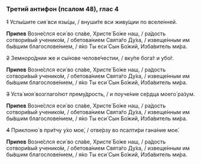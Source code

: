 ### Третий антифон (псалом 48), глас 4

~~1~~ Услы́шите сия́ вси язы́цы, / внуши́те вси живу́щии по вселе́нней.

**Припев** Возне́слся еси́ во сла́ве, Христе́ Бо́же наш, / ра́дость сотвори́вый ученико́м, / обетова́нием Свята́го Ду́ха, / извеще́нным им бы́вшим благослове́нием, / я́ко Ты еси́ Сын Бо́жий, Изба́витель ми́ра.

~~2~~ Земноро́днии же и сы́нове челове́честии, / вку́пе бога́т и убо́г.

**Припев** Возне́слся еси́ во сла́ве, Христе́ Бо́же наш, / ра́дость сотвори́вый ученико́м, / обетова́нием Свята́го Ду́ха, / извеще́нным им бы́вшим благослове́нием, / я́ко Ты еси́ Сын Бо́жий, Изба́витель ми́ра.

~~3~~ Уста́ моя́ возглаго́лют прему́дрость, / и поуче́ние се́рдца моего́ ра́зум.

**Припев** Возне́слся еси́ во сла́ве, Христе́ Бо́же наш, / ра́дость сотвори́вый ученико́м, / обетова́нием Свята́го Ду́ха, / извеще́нным им бы́вшим благослове́нием, / я́ко Ты еси́ Сын Бо́жий, Изба́витель ми́ра.

~~4~~ Приклоню́ в при́тчу у́хо мое́, / отве́рзу во псалти́ри гана́ние мое́.

**Припев** Возне́слся еси́ во сла́ве, Христе́ Бо́же наш, / ра́дость сотвори́вый ученико́м, / обетова́нием Свята́го Ду́ха, / извеще́нным им бы́вшим благослове́нием, / я́ко Ты еси́ Сын Бо́жий, Изба́витель ми́ра.
